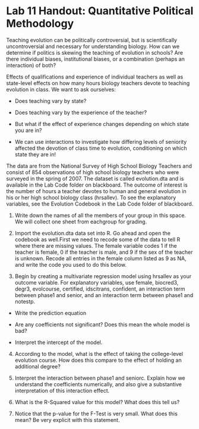 # Lab 11 Handout: Quantitative Political Methodology 

Teaching evolution can be politically controversial, but is scientifically uncontroversial and necessary for understanding biology. How can we determine if politics is skewing the teaching of evolution in schools? Are there individual biases, institutional biases, or a combination (perhaps an interaction) of both?

Effects of qualifications and experience of individual teachers as well as state-level effects on how many hours biology teachers devote to teaching evolution in class. We want to ask ourselves: 

- Does teaching vary by state?

- Does teaching vary by the experience of the teacher?

- But what if the effect of experience changes depending on which state you are in?

- We can use interactions to investigate how differing levels of seniority affected the devotion of class time to evolution, conditioning on which state they are in!

The data are from the National Survey of High School Biology Teachers and consist of 854 observations of high school biology teachers who were surveyed in the spring of 2007.  The dataset is called evolution.dta and is available in the Lab Code folder on blackboard.  The outcome of interest is the number of hours a teacher devotes to human and general evolution in his or her high school biology class (hrsallev).  To see the explanatory variables, see the Evolution Codebook in the Lab Code folder of blackboard. 

1. Write down the names of all the members of your group in this space. We will collect one sheet from eachgroup for grading.

2. Import the evolution.dta data set into R. Go ahead and open the codebook as well.First we need to recode some of the data to tell R where there are missing values.  The female variable codes 1 if the teacher is female, 0 if the teacher is male, and 9 if the sex of the teacher is unknown.  Recode all entries in the female column listed as 9 as NA, and write the code you used to do this below.

3. Begin  by  creating  a  multivariate  regression  model  using hrsallev as  your  outcome  variable. For  explanatory variables,  use female, biocred3, degr3, evolcourse, certified, idscitrans, confident, an interaction term between phase1 and senior, and an interaction term between phase1 and notestp.

- Write the prediction equation

- Are any coefficients not significant?  Does this mean the whole model is bad?

- Interpret the intercept of the model.

4. According to the model, what is the effect of taking the college-level evolution course.  How does this compare to the effect of holding an additional degree?

5.  Interpret the interaction between phase1 and seniorc.  Explain how we understand the coefficients numerically, and also give a substantive interpretation of this interaction effect.

6.  What is the R-Squared value for this model?  What does this tell us?

7.  Notice that the p-value for the F-Test is very small.  What does this mean?  Be very explicit with this statement. 